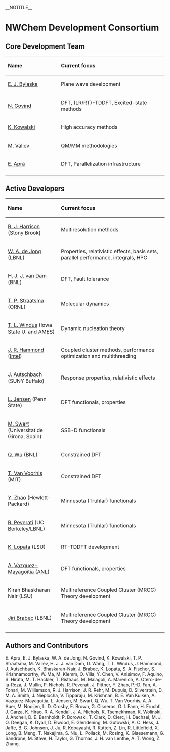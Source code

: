 __NOTITLE__
=NWChem Development Consortium=

==Core Development Team==

{| border='1' style="width: 100%"
! scope="col" style="width: 30%" align="left" | Name
! scope="col" style="width: 60%" align="left" | Current focus
|-
| [http://www.emsl.pnl.gov/emslweb/people/eric-bylaska E. J. Bylaska]
| Plane wave development
|-
| [http://www.emsl.pnl.gov/emslweb/people/niri-govind N. Govind]
| DFT, (LR/RT)-TDDFT, Excited-state methods
|-
| [http://www.emsl.pnl.gov/emslweb/people/karol-kowalski K. Kowalski]
| High accuracy methods
|-
| [http://www.emsl.pnl.gov/emslweb/people/marat-valiev M. Valiev]
| QM/MM methodologies
|-
| [http://www.emsl.pnl.gov/emslweb/people/edoardo-apra E. Aprà]
| DFT, Parallelization infrastructure
|-
|}

==Active Developers==

{| border='1' style="width: 100%"
! scope="col" style="width: 30%" align="left" | Name
! scope="col" style="width: 60%" align="left" | Current focus
|-
| [http://www.iacs.stonybrook.edu/people/faculty/robert-j-harrison R. J. Harrison] (Stony Brook)
| Multiresolution methods
|-
| [http://crd.lbl.gov/about/staff/amsc/scientific-computing-group-scg/bert-de-jong/ W. A. de Jong] (LBNL)
| Properties, relativistic effects, basis sets, parallel performance, integrals, HPC
|-
| [http://www.linkedin.com/in/huubvandam H. J. J. van Dam] (BNL)
| DFT, Fault tolerance
|-
| [http://www.olcf.ornl.gov/about-olcf/groups/ T. P. Straatsma] (ORNL)
| Molecular dynamics
|-
| [http://www.chem.iastate.edu/faculty/Theresa_Windus/ T. L. Windus] (Iowa State U. and AMES)
| Dynamic nucleation theory
|-
| [http://jeffhammond.github.io/ J. R. Hammond] ([http://pcl.intel-research.net/ Intel])
| Coupled cluster methods, performance optimization and multithreading
|-
| [http://www.nsm.buffalo.edu/~jochena/ J. Autschbach] (SUNY Buffalo)
| Response properties, relativistic effects
|-
| [http://research.chem.psu.edu/lxjgroup/ L. Jensen] (Penn State)
| DFT functionals, properties
|- 
| [http://iqc.udg.es/~marcel/eng/index.html M. Swart] (Universitat de Girona, Spain)
| SSB-D functionals
|-
| [http://pubweb.bnl.gov/~qinwu/Site/About_Me.html Q. Wu] (BNL)
| Constrained DFT
|- 
| [http://www.mit.edu/~chemistry/faculty/vanvoorhis.html T. Van Voorhis] (MIT)
| Constrained DFT
|-
| [http://www.hpl.hp.com/people/yan_zhao3/ Y. Zhao] (Hewlett-Packard)
| Minnesota (Truhlar) functionals
|-
| [http://www.cchem.berkeley.edu/mhggrp/Members.html R. Peverati] (UC Berkeley/LBNL)
| Minnesota (Truhlar) functionals
|-
| [http://chem-faculty.lsu.edu/lopata/people.html K. Lopata] (LSU)
| RT-TDDFT development
|-
| [http://sites.google.com/site/alvarovazquezmayagoitia/ A. Vazquez-Mayagoitia] ([http://www.anl.gov ANL])
| DFT functionals, properties
|-
| Kiran Bhaskharan Nair (LSU)
| Multireference Coupled Cluster (MRCC) Theory development
|-
| [http://crd.lbl.gov/departments/computational-science/computational-chemistry-materials-and-climate/staff/postdoctoral-fellows/jbrabec Jiri Brabec] (LBNL)
| Multireference Coupled Cluster (MRCC) Theory development
|-
|}

==Authors and Contributors ==

E. Apra, E. J. Bylaska, W. A. de Jong, N. Govind, K. Kowalski, T. P. Straatsma, M. Valiev, H. J. J. van Dam, D. Wang, T. L. Windus, J. Hammond, J. Autschbach, K. Bhaskaran-Nair, J. Brabec, K. Lopata,  S. A. Fischer, S. Krishnamoorthy, W. Ma, M. Klemm, O. Villa, Y. Chen, V. Anisimov, F. Aquino, S. Hirata, M. T. Hackler, T. Risthaus, M. Malagoli, A. Marenich, A. Otero-de-la-Roza, J. Mullin, P. Nichols, R. Peverati, J. Pittner, Y. Zhao, P.-D. Fan, A. Fonari, M. Williamson, R. J. Harrison, J. R. Rehr, M. Dupuis, D. Silverstein, D. M. A. Smith, J. Nieplocha, V. Tipparaju, M. Krishnan, B. E. Van Kuiken, A. Vazquez-Mayagoitia, L. Jensen, M. Swart, Q. Wu, T. Van Voorhis, A. A. Auer, M. Nooijen, L. D. Crosby, E. Brown, G. Cisneros, G. I. Fann, H. Fruchtl, J. Garza, K. Hirao, R. A. Kendall, J. A. Nichols, K. Tsemekhman, K. Wolinski, J. Anchell, D. E. Bernholdt, P. Borowski, T. Clark, D. Clerc, H. Dachsel, M. J. O. Deegan, K. Dyall, D. Elwood, E. Glendening, M. Gutowski, A. C. Hess, J. Jaffe, B. G. Johnson, J. Ju, R. Kobayashi, R. Kutteh, Z. Lin, R. Littlefield, X. Long, B. Meng, T. Nakajima, S. Niu, L. Pollack, M. Rosing, K. Glaesemann, G. Sandrone, M. Stave, H. Taylor, G. Thomas, J. H. van Lenthe, A. T. Wong, Z. Zhang.
